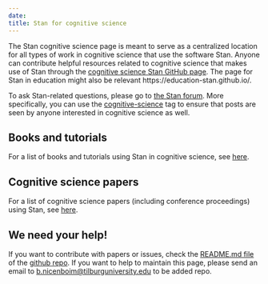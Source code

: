 ```yaml
---
date: 
title: Stan for cognitive science
---
```


The Stan cognitive science page is meant to serve as a centralized location for all types of work in cognitive science that use the software Stan. 
Anyone can contribute helpful resources related to cognitive science that makes use of Stan through the 
[cognitive science Stan GitHub page](https://github.com/cognitive-science-stan/cognitive-science-stan.github.io). The page for Stan in education might also be relevant https://education-stan.github.io/.


To ask Stan-related questions, please go to [the Stan forum](https://discourse.mc-stan.org/). More specifically, you can use the 
[cognitive-science](https://discourse.mc-stan.org/tag/cognitive-science) tag to ensure that posts are seen by anyone interested in cognitive science as well.

## Books and tutorials

For a list of books and tutorials using Stan in cognitive science, see [here](https://cognitive-science-stan.github.io/books-tutorials). 


## Cognitive science papers
For a list of cognitive science papers (including conference proceedings) using Stan, see [here](https://cognitive-science-stan.github.io/papers). 



## We need your help!
If you want to contribute with papers or issues, check the [README.md file](https://github.com/cognitive-science-stan/cognitive-science-stan.github.io/blob/master/README.md) of the [github repo](https://github.com/cognitive-science-stan/cognitive-science-stan.github.io/). If you want to help to maintain this page, please send an email to <b.nicenboim@tilburguniversity.edu> to be added repo. 
